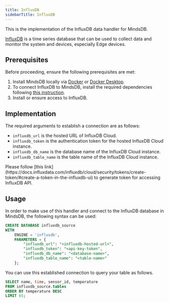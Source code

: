 ```yaml
---
title: InfluxDB
sidebarTitle: InfluxDB
---
```


This is the implementation of the InfluxDB data handler for MindsDB.

[InfluxDB](https://www.influxdata.com/) is a time series database that can be used to collect data and monitor the system and devices, especially Edge devices.

## Prerequisites

Before proceeding, ensure the following prerequisites are met:

1. Install MindsDB locally via [Docker](/setup/self-hosted/docker) or [Docker Desktop](/setup/self-hosted/docker-desktop).
2. To connect InfluxDB to MindsDB, install the required dependencies following [this instruction](/setup/self-hosted/docker#install-dependencies).
3. Install or ensure access to InfluxDB.

## Implementation

The required arguments to establish a connection are as follows:

* `influxdb_url` is the hosted URL of InfluxDB Cloud.
* `influxdb_token` is the authentication token for the hosted InfluxDB Cloud instance.
* `influxdb_db_name` is the database name of the InfluxDB Cloud instance.
* `influxdb_table_name` is the table name of the InfluxDB Cloud instance.

<Tip>
Please follow [this link](https://docs.influxdata.com/influxdb/cloud/security/tokens/create-token/#create-a-token-in-the-influxdb-ui) to generate token for accessing InfluxDB API.
</Tip>

## Usage

In order to make use of this handler and connect to the InfluxDB database in MindsDB, the following syntax can be used:

```sql
CREATE DATABASE influxdb_source
WITH
    ENGINE = 'influxdb',
    PARAMETERS = {
        "influxdb_url": "<influxdb-hosted-url>",
        "influxdb_token": "<api-key-token",
        "influxdb_db_name": "<database-name>",
        "influxdb_table_name": "<table-name>"
    };
```

You can use this established connection to query your table as follows.

```sql
SELECT name, time, sensor_id, temperature
FROM influxdb_source.tables
ORDER BY temperature DESC
LIMIT 65;
```
